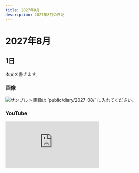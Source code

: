 ```yaml
---
title: 2027年8月
description: 2027年8月の日記
---
```


# 2027年8月

## 1日
本文を書きます。

### 画像
<img src="/diary/2027-08/sample.jpg" alt="サンプル" />
> 画像は `public/diary/2027-08/` に入れてください。

### YouTube
<div style={{position:'relative', paddingTop:'56.25%'}}>
  <iframe
    src="https://www.youtube.com/embed/VIDEO_ID"
    title="2027年8月の動画"
    style={{position:'absolute', inset:0, width:'100%', height:'100%'}}
    frameBorder="0"
    allow="accelerometer; autoplay; clipboard-write; encrypted-media; gyroscope; picture-in-picture; web-share"
    allowFullScreen
  />
</div>
